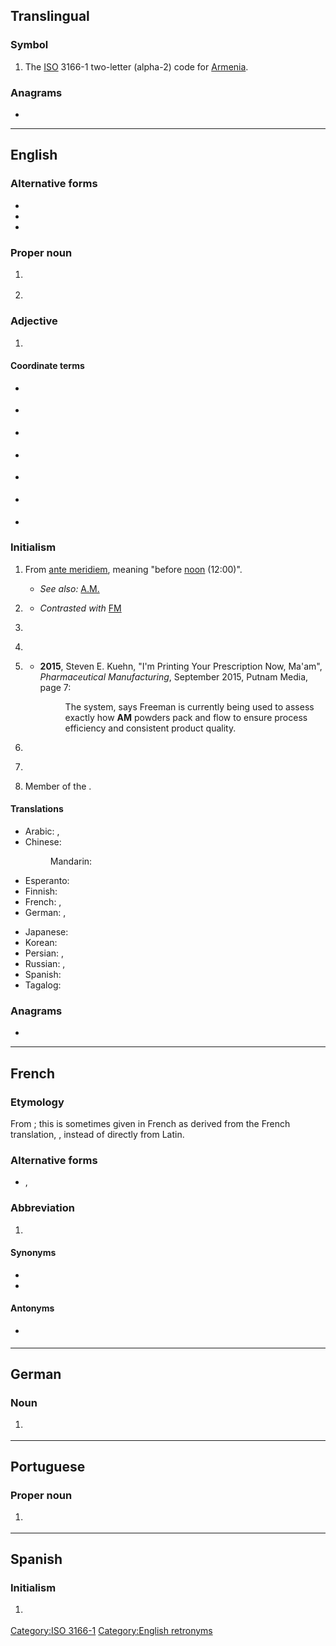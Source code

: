 {{also|Appendix:Variations of "am"}}
==Translingual==

===Symbol===
{{head|mul|symbol}}

# The [[ISO]] 3166-1 two-letter (alpha-2) code for [[Armenia]].

===Anagrams===

* {{l|mul|MA}}

[[Category:ISO 3166-1]]

----

==English==
{{wikipedia|AM}}

===Alternative forms===
* {{l|en|A.M.}}
* {{l|en|A. M.}}
* {{l|en|A M}}

===Proper noun===
{{en-proper noun}}

# {{abbreviation of|Amazonas|lang=en|nodot=1}} {{gloss|state of Brazil}}
# {{lb|en|music}} {{initialism of|{{w|Arctic Monkeys}}|lang=en}}

===Adjective===
{{en-adj|-}}

# {{lb|en|timekeeping}} {{initialism of|lang=en|Anno Mundi}} {{gloss|Latin for ''in the year of the world''}}

====Coordinate terms====
{{sense|Anno Mundi}}
* {{l|en|AD}} {{gloss|Anno Domini}}
* {{l|en|BC}} {{gloss|Before Christ}}
* {{l|en|CE}} {{gloss|Common Era}}
* {{l|en|BCE}} {{gloss|Before Common Era}}
* {{l|en|AP}} {{gloss|After Present}} {{qualifier|1= A.D. 1950 == "Present"}}
* {{l|en|BP}} {{gloss|Before Present}} {{qualifier|1= A.D. 1950 == "Present"}}
* {{l|en|AH}} {{gloss|Anno Hegirae}}

===Initialism===
{{rfc-header|Initialism}}
{{en-initialism}}

# {{gloss|Sometimes lower case}} From {{etyl|la|en}} [[ante meridiem]], meaning "before [[noon]] (12:00)".
#* ''See also:'' [[A.M.]]
# {{lb|en|communication|broadcasting}} {{initialism of|amplitude modulation|lang=en}}
#* ''Contrasted with'' [[FM]]
# {{lb|en|education}} {{initialism of|Artium Magister|lang=en}}
# {{lb|en|education}} {{initialism of|Master of Arts|lang=en}}
# {{lb|en|manufacturing}} {{initialism of|additive manufacturing|lang=en}}
#* '''2015''', Steven E. Kuehn, "I'm Printing Your Prescription Now, Ma'am", ''Pharmaceutical Manufacturing'', September 2015, Putnam Media, page 7:
#*: The system, says Freeman is currently being used to assess exactly how '''AM''' powders pack and flow to ensure process efficiency and consistent product quality.
# {{lb|en|politics|UK}} {{initialism of|Assembly Member|lang=en}} {{gloss|A title similar to [[MP]], placed after the name of a Member of the Welsh National Assembly.}}
# {{lb|en|property law}} {{initialism of|automated mapping|lang=en}} {{gloss|Used in conjunction with Facilities Managements abbreviations (AM/FM).}}
# Member of the {{w|Order of Australia}}.

====Translations====
{{trans-top|before noon}}
* Arabic: {{t+|ar|ص|tr=ṣ}}, {{t|ar|صَبَاحًا}}
* Chinese:
*: Mandarin: {{t+|cmn|上午|tr=shàngwǔ}}
* Esperanto: {{t|eo|a.t.m.}}
* Finnish: {{t+|fi|ap.}}
* French: {{t|fr|[[du]] [[matin]]}}, {{t+|fr|avant-midi}} {{qualifier|Canada, Belgium}}
* German: {{t+|de|vormittags}}, {{t+|de|morgens}}
{{trans-mid}}
* Japanese: {{t+|ja|午前|tr=ごぜん, gozen}}
* Korean: {{t+|ko|오전|alt=오전에}}
* Persian: {{t+|fa|پیشین|tr=pišin}}, {{t|fa|پیش از نیمروز|tr=piš-az-nimruz}}
* Russian: {{t|ru|но́чи}} {{qualifier|till 3 AM}}, {{t+|ru|утра́}} {{qualifier|after 3 AM}}
* Spanish: {{t|es|AM}}
* Tagalog: {{t|tl|n.u.}}
{{trans-bottom}}

===Anagrams===
* {{anagrams|en|a=am|-ma-|M&A|M.A.|MA|Ma|ma}}

[[Category:English retronyms]]

----

==French==

===Etymology===
From {{etyl|la|fr}} {{m|la|ante meridiem}}; this is sometimes given in French as derived from the French translation, {{m|fr|avant|gloss=before}} {{m|fr|midi|gloss=noon}}, instead of directly from Latin.

===Alternative forms===
* {{l|fr|A.M.}}, {{l|fr|A. M.}}

===Abbreviation===
{{head|fr|abbreviation}}

# {{abbreviation of|lang=fr|ante meridiem}}

====Synonyms====
{{sense|ante meridiem}}
* {{l|fr|ante meridiem}}
* {{l|fr|avant midi}}

====Antonyms====
* {{sense|ante meridiem}} {{l|fr|PM}}

----

==German==

===Noun===
{{head|de|noun|g=n}}

# {{lb|de|software|development}} {{acronym of|w:de:Anwendungsmanagement|Anwendungsmanagement|lang=de}}

----

==Portuguese==

===Proper noun===
{{pt-proper noun}}

# {{abbreviation of|Amazonas|lang=pt|nodot=1}} {{gloss|a Brazilian state}}

----

==Spanish==

===Initialism===
{{head|es|initialism}}

# {{l|en|AM}} {{gloss|before noon}}